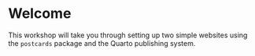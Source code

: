 # Welcome

This workshop will take you through setting up two simple websites using the `postcards` package and the Quarto publishing system.
